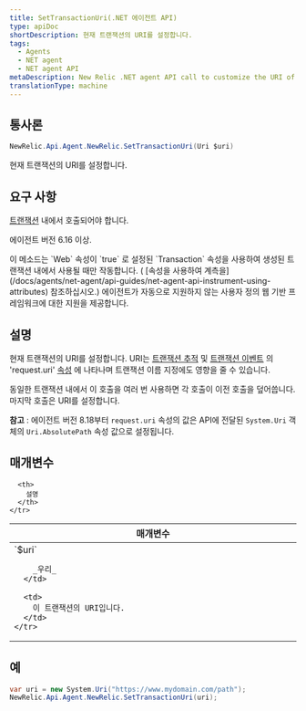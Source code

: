```yaml
---
title: SetTransactionUri(.NET 에이전트 API)
type: apiDoc
shortDescription: 현재 트랜잭션의 URI를 설정합니다.
tags:
  - Agents
  - NET agent
  - NET agent API
metaDescription: New Relic .NET agent API call to customize the URI of a transaction (use with attribute-based custom instrumentation).
translationType: machine
---
```


## 통사론

```cs
NewRelic.Api.Agent.NewRelic.SetTransactionUri(Uri $uri)
```

현재 트랜잭션의 URI를 설정합니다.

## 요구 사항

[트랜잭션](/docs/accounts-partnerships/education/getting-started-new-relic/glossary#transaction) 내에서 호출되어야 합니다.

에이전트 버전 6.16 이상.

<Callout variant="important">
  이 메소드는 `Web` 속성이 `true` 로 설정된 `Transaction` 속성을 사용하여 생성된 트랜잭션 내에서 사용될 때만 작동합니다. ( [속성을 사용하여 계측을](/docs/agents/net-agent/api-guides/net-agent-api-instrument-using-attributes) 참조하십시오.) 에이전트가 자동으로 지원하지 않는 사용자 정의 웹 기반 프레임워크에 대한 지원을 제공합니다.
</Callout>

## 설명

현재 트랜잭션의 URI를 설정합니다. URI는 [트랜잭션 추적](/docs/apm/transactions/transaction-traces/transaction-traces) 및 [트랜잭션 이벤트](/docs/using-new-relic/metrics/analyze-your-metrics/data-collection-metric-timeslice-event-data) 의 'request.uri' [속성](/docs/agents/net-agent/attributes/net-agent-attributes) 에 나타나며 트랜잭션 이름 지정에도 영향을 줄 수 있습니다.

동일한 트랜잭션 내에서 이 호출을 여러 번 사용하면 각 호출이 이전 호출을 덮어씁니다. 마지막 호출은 URI를 설정합니다.

**참고** : 에이전트 버전 8.18부터 `request.uri` 속성의 값은 API에 전달된 `System.Uri` 객체의 `Uri.AbsolutePath` 속성 값으로 설정됩니다.

## 매개변수

<table>
  <thead>
    <tr>
      <th width="25%">
        매개변수
      </th>

      <th>
        설명
      </th>
    </tr>
  </thead>

  <tbody>
    <tr>
      <td>
        `$uri`

        _우리_
      </td>

      <td>
        이 트랜잭션의 URI입니다.
      </td>
    </tr>
  </tbody>
</table>

## 예

```cs
var uri = new System.Uri("https://www.mydomain.com/path");
NewRelic.Api.Agent.NewRelic.SetTransactionUri(uri);
```